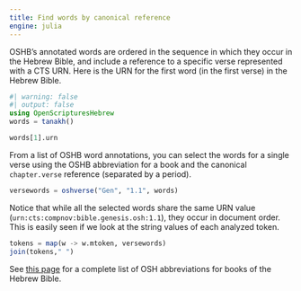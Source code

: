 ```yaml
---
title: Find words by canonical reference
engine: julia
---
```


OSHB's annotated words are ordered in the sequence in which they occur in the Hebrew Bible, and include a reference to a specific verse represented with a CTS URN. Here is the URN for the first word (in the first verse) in the Hebrew Bible.


```julia
#| warning: false
#| output: false
using OpenScripturesHebrew
words = tanakh()
```

```julia
words[1].urn
```

From a list of OSHB word annotations, you can select the words for a single verse using the OSHB abbreviation for a book and the canonical `chapter.verse` reference (separated by a period).


```julia
versewords = oshverse("Gen", "1.1", words)
```

Notice that while all the selected words share the same URN value (`urn:cts:compnov:bible.genesis.osh:1.1`), they occur in document order.  This is easily seen if we look at the string values of each analyzed token.

```julia
tokens = map(w -> w.mtoken, versewords)
join(tokens," ")
```

:::{.callout-tip title="Full list of OSH abbreviations"}

See [this page](../../reference/bookabbrs/) for a complete list of OSH abbreviations for books of the Hebrew Bible.
:::